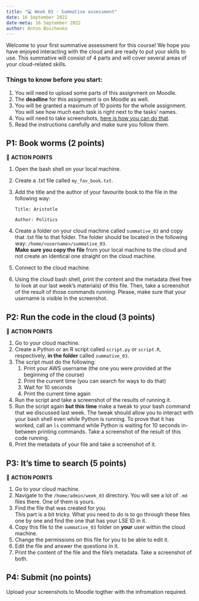 ```yaml
---
title: "💻 Week 03 - Summative assessment"
date: 16 September 2022
date-meta: 16 September 2022
author: Anton Boichenko
---
```


Welcome to your first summative assessment for this course! We hope you have enjoyed interacting with the cloud and are ready to put your skills to use. This summative will consist of 4 parts and will cover several areas of your cloud-related skills. 

### Things to know before you start:  
1. You will need to upload some parts of this assignment on Moodle.
2. The **deadline** for this assignment is on Moodle as well.
3. You will be granted a maximum of 10 points for the whole assignment. You will see how much each task is right next to the tasks' names. 
4. You will need to take screenshots, [here is how you can do that](https://www.take-a-screenshot.org/). 
4. Read the instructions carefully and make sure you follow them.

## P1: Book worms (2 points)

🎯 **ACTION POINTS**

1. Open the bash shell on your local machine.
2. Create a .txt file called `my_fav_book.txt`.
3. Add the title and the author of your favourite book to the file in the following way:

    ```
    Title: Aristotle

    Author: Politics
    ```

3. Create a folder on your cloud machine called `summative_03` and copy that .txt file to that folder. The folder should be located in the following way: `/home/<username>/summative_03`.  
    **Make sure you copy the file** from your local machine to the cloud and not create an identical one straight on the cloud machine.  
4. Connect to the cloud machine.
5. Using the cloud bash shell, print the content and the metadata (feel free to look at our last week's materials) of this file. Then, take a screenshot of the result of those commands running. Please, make sure that your username is visible in the screenshot. 

## P2: Run the code in the cloud (3 points)

🎯 **ACTION POINTS**

1. Go to your cloud machine.
2. Create a Python or an R script called `script.py` or `script.R`, respectively, **in the folder** called `summative_03`. 
3. The script must do the following:
    1. Print your AWS username (the one you were provided at the beginning of the course)
    2. Print the current time (you can search for ways to do that)
    3. Wait for 10 seconds
    4. Print the current time again
4. Run the script and take a screenshot of the results of running it. 
5. Run the script again **but this time** make a tweak to your bash command that we discussed last week. The tweak should allow you to interact with your bash shell even while Python is running. To prove that it has worked, call an `ls` command while Python is waiting for 10 seconds in-between printing commands. 
    Take a screenshot of the result of this code running. 
6. Print the metadata of your file and take a screenshot of it. 

## P3: It's time to search (5 points)

🎯 **ACTION POINTS**

1. Go to your cloud machine.
2. Navigate to the `/home/admin/week_03` directory. You will see a lot of `.md` files there. One of them is yours.
3. Find the file that was created for you.  
    This part is a bit tricky. What you need to do is to go through these files one by one and find the one that has your LSE ID in it. 
4. Copy this file to the `summative_03` folder on **your** user within the cloud machine. 
5. Change the permissions on this file for you to be able to edit it.
6. Edit the file and answer the questions in it.
7. Print the content of the file and the file's metadata. Take a screenshot of both.  

## P4: Submit (no points)

Upload your screenshots to Moodle togther with the infromation required. 

